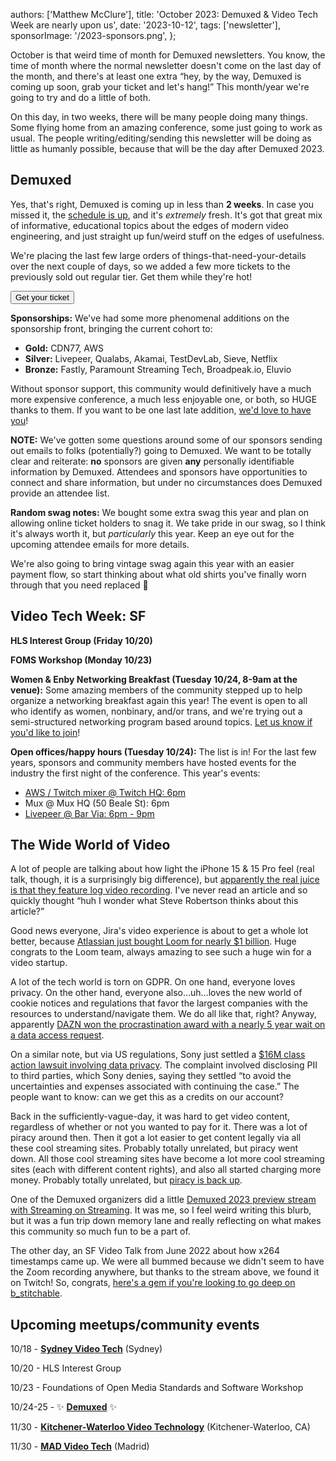   authors: ['Matthew McClure'],
  title: 'October 2023: Demuxed & Video Tech Week are nearly upon us',
  date: '2023-10-12',
  tags: ['newsletter'],
  sponsorImage: '/2023-sponsors.png',
};


October is that weird time of month for Demuxed newsletters. You know, the time of month where the normal newsletter doesn't come on the last day of the month, and there's at least one extra “hey, by the way, Demuxed is coming up soon, grab your ticket and let's hang!” This month/year we're going to try and do a little of both.

On this day, in two weeks, there will be many people doing many things. Some flying home from an amazing conference, some just going to work as usual. The people writing/editing/sending this newsletter will be doing as little as humanly possible, because that will be the day after Demuxed 2023.

## Demuxed

Yes, that's right, Demuxed is coming up in less than **2 weeks**. In case you missed it, the [schedule is up](https://2023.demuxed.com/#schedule), and it's _extremely_ fresh. It's got that great mix of informative, educational topics about the edges of modern video engineering, and just straight up fun/weird stuff on the edges of usefulness.

We're placing the last few large orders of things-that-need-your-details over the next couple of days, so we added a few more tickets to the previously sold out regular tier. Get them while they're hot!

<Link href="https://tickets.demuxed.com">
  <Button>Get your ticket</Button>
</Link>

**Sponsorships:** We've had some more phenomenal additions on the sponsorship front, bringing the current cohort to:

- **Gold:** CDN77, AWS
- **Silver:** Livepeer, Qualabs, Akamai, TestDevLab, Sieve, Netflix
- **Bronze:** Fastly, Paramount Streaming Tech, Broadpeak.io, Eluvio

Without sponsor support, this community would definitively have a much more expensive conference, a much less enjoyable one, or both, so HUGE thanks to them. If you want to be one last late addition, [we'd love to have you](mailto:sponsor@demuxed.com)!

**NOTE:** We've gotten some questions around some of our sponsors sending out emails to folks (potentially?) going to Demuxed. We want to be totally clear and reiterate: **no** sponsors are given **any** personally identifiable information by Demuxed. Attendees and sponsors have opportunities to connect and share information, but under no circumstances does Demuxed provide an attendee list.

**Random swag notes:** We bought some extra swag this year and plan on allowing online ticket holders to snag it. We take pride in our swag, so I think it's always worth it, but _particularly_ this year. Keep an eye out for the upcoming attendee emails for more details.

We're also going to bring vintage swag again this year with an easier payment flow, so start thinking about what old shirts you've finally worn through that you need replaced 👀

## Video Tech Week: SF

**HLS Interest Group (Friday 10/20)**

**FOMS Workshop (Monday 10/23)**

**Women & Enby Networking Breakfast (Tuesday 10/24, 8-9am at the venue):** Some amazing members of the community stepped up to help organize a networking breakfast again this year! The event is open to all who identify as women, nonbinary, and/or trans, and we're trying out a semi-structured networking program based around topics. [Let us know if you'd like to join](https://airtable.com/appl2fMi3zM6InZSt/shriZ5BecYwP86Ywg)!

**Open offices/happy hours (Tuesday 10/24):** The list is in! For the last few years, sponsors and community members have hosted events for the industry the first night of the conference. This year's events:

- [AWS / Twitch mixer @ Twitch HQ: 6pm](https://twitchdemuxed2023.splashthat.com/)
- Mux @ Mux HQ (50 Beale St): 6pm
- [Livepeer @ Bar Via: 6pm - 9pm](https://lu.ma/ed8bfogc)

## The Wide World of Video

A lot of people are talking about how light the iPhone 15 & 15 Pro feel (real talk, though, it is a surprisingly big difference), but [apparently the real juice is that they feature log video recording](https://prolost.com/blog/applelog). I've never read an article and so quickly thought “huh I wonder what Steve Robertson thinks about this article?”

Good news everyone, Jira's video experience is about to get a whole lot better, because [Atlassian just bought Loom for nearly $1 billion](https://www.reuters.com/markets/deals/atlassian-agrees-buy-video-messaging-provider-loom-nearly-1-bln-2023-10-12/). Huge congrats to the Loom team, always amazing to see such a huge win for a video startup.

A lot of the tech world is torn on GDPR. On one hand, everyone loves privacy. On the other hand, everyone also…uh…loves the new world of cookie notices and regulations that favor the largest companies with the resources to understand/navigate them. We do all like that, right? Anyway, apparently [DAZN won the procrastination award with a nearly 5 year wait on a data access request](https://noyb.eu/en/streaming-service-dazn-took-almost-five-years-answer-simple-access-request).

On a similar note, but via US regulations, Sony just settled a [$16M class action lawsuit involving data privacy](https://www.engadget.com/crunchyroll-will-pay-you-30-for-violating-your-data-privacy-rights-153050358.html). The complaint involved disclosing PII to third parties, which Sony denies, saying they settled “to avoid the uncertainties and expenses associated with continuing the case.” The people want to know: can we get this as a credits on our account?

Back in the sufficiently-vague-day, it was hard to get video content, regardless of whether or not you wanted to pay for it. There was a lot of piracy around then. Then it got a lot easier to get content legally via all these cool streaming sites. Probably totally unrelated, but piracy went down. All those cool streaming sites have become a lot more cool streaming sites (each with different content rights), and also all started charging more money. Probably totally unrelated, but [piracy is back up](https://9to5mac.com/2023/09/25/streaming-video-piracy/).

One of the Demuxed organizers did a little [Demuxed 2023 preview stream with Streaming on Streaming](https://www.youtube.com/watch?v=GsCFMOGcLJA). It was me, so I feel weird writing this blurb, but it was a fun trip down memory lane and really reflecting on what makes this community so much fun to be a part of.

The other day, an SF Video Talk from June 2022 about how x264 timestamps came up. We were all bummed because we didn't seem to have the Zoom recording anywhere, but thanks to the stream above, we found it on Twitch! So, congrats, [here's a gem if you're looking to go deep on b_stitchable](https://www.youtube.com/watch?v=OaR9iNwpJiM).

## Upcoming meetups/community events

10/18 - [**Sydney Video Tech**](https://www.meetup.com/sydney-video-technology/events/296634516/) (Sydney)

10/20 - HLS Interest Group

10/23 - Foundations of Open Media Standards and Software Workshop

10/24-25 - ✨ **[Demuxed](https://2023.demuxed.com)** ✨

11/30 - [**Kitchener-Waterloo Video Technology**](https://www.meetup.com/kw-video-technology/events/snvznryfcpbnc/) (Kitchener-Waterloo, CA)

11/30 - [**MAD Video Tech**](https://www.meetup.com/mad-video-tech/events/296493436/) (Madrid)
